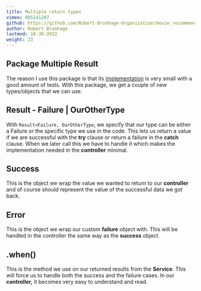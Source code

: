 ```yaml
---
title: Multiple return types
vimeo: 805141207
github: https://github.com/Robert-Brunhage-Organization/movie_recommendation_app_course/commits/main
author: Robert Brunhage
lastmod: 10-30-2022
weight: 23
---
```


## Package Multiple Result

The reason I use this package is that its [implementation](https://github.com/higorlapa/result) is very small with a good amount of tests. With this package, we get a couple of new types/objects that we can use.

  

## Result - Failure | OurOtherType

With `Result<Failure, OurOtherType`, we specify that our type can be either a Failure or the specific type we use in the code. This lets us return a value if we are successful with the **try** clause or return a failure in the **catch** clause. When we later call this we have to handle it which makes the implementation needed in the **controller** minimal.

  

## Success

This is the object we wrap the value we wanted to return to our **controller** and of course should represent the value of the successful data we got back.

  

## Error

This is the object we wrap our custom **failure** object with. This will be handled in the controller the same way as the **success** object.

  

## .when()

This is the method we use on our returned results from the **Service**. This will force us to handle both the success and the failure cases. In our **controller,** it becomes very easy to understand and read.
